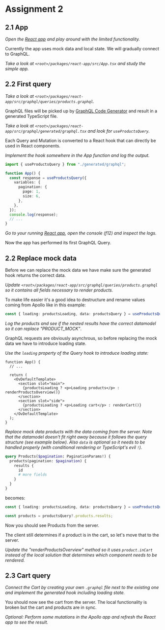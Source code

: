 
<Meta title="Workshop/assignment-2" />

# Assignment 2

## 2.1 App

_Open the <a href="http://localhost:3000/" target="_blank">React app</a> and play around with the limited functionality._

Currently the app uses mock data and local state. We will gradually connect to GraphQL.

_Take a look at `<root>/packages/react-app/src/App.tsx` and study the simple app._

## 2.2 First query

_Take a look at `<root>/packages/react-app/src/graphql/queries/products.graphql`._

GraphQL files will be picked up by <a href="https://www.the-guild.dev/graphql/codegen">GraphQL Code Generator</a> and result in a
generated TypeScript file.

_Take a look at `<root>/packages/react-app/src/graphql/generated/graphql.tsx` and look for `useProductsQuery`._

Each Query and Mutation is converted to a React hook that can directly be used in React components.

_Implement the hook somewhere in the App function and log the output._

```typescript
import { useProductsQuery } from "./generated/graphql";

function App() {
  const response = useProductsQuery({
    variables: {
      pagination: {
        page: 1,
        size: 6,
      },
    },
  });
  console.log(response);
  // ...
}
```

_Go to your running <a href="http://localhost:3000/" target="_blank">React app</a>, open the console (f12) and inspect the logs._

Now the app has performed its first GraphQL Query.

## 2.2 Replace mock data

Before we can replace the mock data we have make sure the generated hook returns the correct data.

_Update `<root>/packages/react-app/src/graphql/queries/products.graphql` so it contains all fields necessary to render products._

To make life easier it's a good idea to destructure and rename values coming from Apollo like in this example:

```typescript
const { loading: productsLoading, data: productsQuery } = useProductsQuery(...);
```

_Log the products and see if the nested results have the correct datamodel so it can replace "PRODUCT_MOCK"_.

GraphQL requests are obviously asynchrous, so before replacing the mock data we have to introduce loading state.

_Use the `loading` property of the Query hook to introduce loading state:_

```tsx
function App() {
  // ...

  return (
    <OvDefaultTemplate>
      <section slot="main">
        {productsLoading ? <p>Loading products</p> : renderProductsOverview()}
      </section>
      <section slot="side">
        {productsLoading ? <p>Loading cart</p> : renderCart()}
      </section>
    </OvDefaultTemplate>
  );
}
```

_Replace mock data products with the data coming from the server. Note that the datamodel doesn't fit right away because it follows the
query structure (see example below). Also `data` is optional so it needs to be handled properly (with conditional rendering or TypeScript's evil `!`)._

```graphql
query Products($pagination: PaginationParams!) {
  products(pagination: $pagination) {
    results {
      id
      # more fields
    }
  }
}
```

becomes:

```typescript
const { loading: productsLoading, data: productsQuery } = useProductsQuery(...);

const products = productsQuery?.products.results;
```

Now you should see Products from the server.

The client still determines if a product is in the cart, so let's move that to the server.

_Update the "renderProductsOverview" method so it uses `product.inCart` instead of the local solution that determines which component needs to be rendered._

## 2.3 Cart query

_Connect the Cart by creating your own `.graphql` file next to the existing one and implement the generated hook including loading state._

You should now see the cart from the server. The local functionality is broken but the cart and products are in sync.

_Optional: Perform some mutations in the Apollo app and refresh the React app to see the result._
